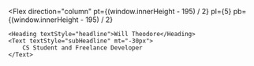 
<Flex
	direction="column"
	pt={(window.innerHeight - 195) / 2}
	pl={5}
	pb={(window.innerHeight - 195) / 2}
>
	<Heading textStyle="headline">Will Theodore</Heading>
	<Text textStyle="subHeadline" mt="-30px">
		CS Student and Freelance Developer
	</Text>
</Flex>
